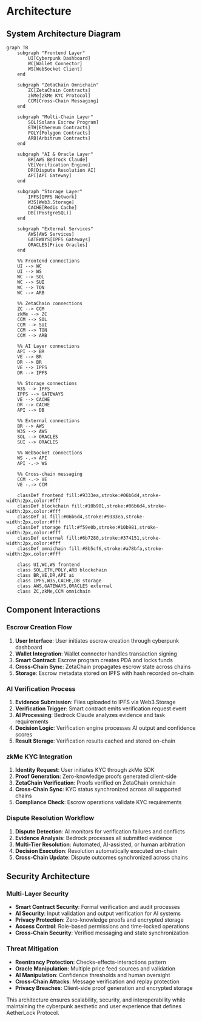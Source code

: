 # Architecture

## System Architecture Diagram

```mermaid
graph TB
    subgraph "Frontend Layer"
        UI[Cyberpunk Dashboard]
        WC[Wallet Connector]
        WS[WebSocket Client]
    end
    
    subgraph "ZetaChain Omnichain"
        ZC[ZetaChain Contracts]
        zkMe[zkMe KYC Protocol]
        CCM[Cross-Chain Messaging]
    end
    
    subgraph "Multi-Chain Layer"
        SOL[Solana Escrow Program]
        ETH[Ethereum Contracts]
        POLY[Polygon Contracts]
        ARB[Arbitrum Contracts]
    end
    
    subgraph "AI & Oracle Layer"
        BR[AWS Bedrock Claude]
        VE[Verification Engine]
        DR[Dispute Resolution AI]
        API[API Gateway]
    end
    
    subgraph "Storage Layer"
        IPFS[IPFS Network]
        W3S[Web3.Storage]
        CACHE[Redis Cache]
        DB[(PostgreSQL)]
    end
    
    subgraph "External Services"
        AWS[AWS Services]
        GATEWAYS[IPFS Gateways]
        ORACLES[Price Oracles]
    end

    %% Frontend connections
    UI --> WC
    UI --> WS
    WC --> SOL
    WC --> SUI
    WC --> TON
    WC --> ARB
    
    %% ZetaChain connections
    ZC --> CCM
    zkMe --> ZC
    CCM --> SOL
    CCM --> SUI
    CCM --> TON
    CCM --> ARB
    
    %% AI Layer connections
    API --> BR
    VE --> BR
    DR --> BR
    VE --> IPFS
    DR --> IPFS
    
    %% Storage connections
    W3S --> IPFS
    IPFS --> GATEWAYS
    VE --> CACHE
    DR --> CACHE
    API --> DB
    
    %% External connections
    BR --> AWS
    W3S --> AWS
    SOL --> ORACLES
    SUI --> ORACLES
    
    %% WebSocket connections
    WS -.-> API
    API -.-> WS
    
    %% Cross-chain messaging
    CCM -.-> VE
    VE -.-> CCM

    classDef frontend fill:#9333ea,stroke:#06b6d4,stroke-width:2px,color:#fff
    classDef blockchain fill:#10b981,stroke:#06b6d4,stroke-width:2px,color:#fff
    classDef ai fill:#06b6d4,stroke:#9333ea,stroke-width:2px,color:#fff
    classDef storage fill:#f59e0b,stroke:#10b981,stroke-width:2px,color:#fff
    classDef external fill:#6b7280,stroke:#374151,stroke-width:2px,color:#fff
    classDef omnichain fill:#8b5cf6,stroke:#a78bfa,stroke-width:2px,color:#fff

    class UI,WC,WS frontend
    class SOL,ETH,POLY,ARB blockchain
    class BR,VE,DR,API ai
    class IPFS,W3S,CACHE,DB storage
    class AWS,GATEWAYS,ORACLES external
    class ZC,zkMe,CCM omnichain
```

## Component Interactions

### Escrow Creation Flow
1. **User Interface**: User initiates escrow creation through cyberpunk dashboard
2. **Wallet Integration**: Wallet connector handles transaction signing
3. **Smart Contract**: Escrow program creates PDA and locks funds
4. **Cross-Chain Sync**: ZetaChain propagates escrow state across chains
5. **Storage**: Escrow metadata stored on IPFS with hash recorded on-chain

### AI Verification Process
1. **Evidence Submission**: Files uploaded to IPFS via Web3.Storage
2. **Verification Trigger**: Smart contract emits verification request event
3. **AI Processing**: Bedrock Claude analyzes evidence and task requirements
4. **Decision Logic**: Verification engine processes AI output and confidence scores
5. **Result Storage**: Verification results cached and stored on-chain

### zkMe KYC Integration
1. **Identity Request**: User initiates KYC through zkMe SDK
2. **Proof Generation**: Zero-knowledge proofs generated client-side
3. **ZetaChain Verification**: Proofs verified on ZetaChain omnichain
4. **Cross-Chain Sync**: KYC status synchronized across all supported chains
5. **Compliance Check**: Escrow operations validate KYC requirements

### Dispute Resolution Workflow
1. **Dispute Detection**: AI monitors for verification failures and conflicts
2. **Evidence Analysis**: Bedrock processes all submitted evidence
3. **Multi-Tier Resolution**: Automated, AI-assisted, or human arbitration
4. **Decision Execution**: Resolution automatically executed on-chain
5. **Cross-Chain Update**: Dispute outcomes synchronized across chains

## Security Architecture

### Multi-Layer Security
- **Smart Contract Security**: Formal verification and audit processes
- **AI Security**: Input validation and output verification for AI systems
- **Privacy Protection**: Zero-knowledge proofs and encrypted storage
- **Access Control**: Role-based permissions and time-locked operations
- **Cross-Chain Security**: Verified messaging and state synchronization

### Threat Mitigation
- **Reentrancy Protection**: Checks-effects-interactions pattern
- **Oracle Manipulation**: Multiple price feed sources and validation
- **AI Manipulation**: Confidence thresholds and human oversight
- **Cross-Chain Attacks**: Message verification and replay protection
- **Privacy Breaches**: Client-side proof generation and encrypted storage

This architecture ensures scalability, security, and interoperability while maintaining the cyberpunk aesthetic and user experience that defines AetherLock Protocol.
